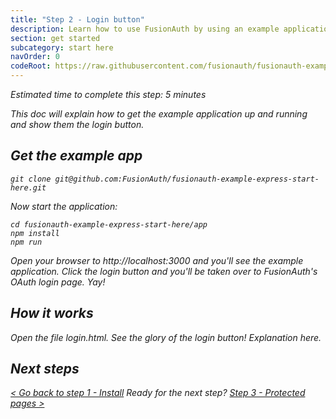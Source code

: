 ```yaml
---
title: "Step 2 - Login button"
description: Learn how to use FusionAuth by using an example application that has a login button defined.
section: get started
subcategory: start here
navOrder: 0
codeRoot: https://raw.githubusercontent.com/fusionauth/fusionauth-example-express-start-here/main
---
```


<div className="border border-green-700 px-3 rounded-md">
  <i className="fa-duotone fa-stopwatch fa-2x mr-2 text-green-700 align-middle"/> Estimated time to complete this step: 5 minutes
</div>

This doc will explain how to get the example application up and running and show them the login button.

## Get the example app

```shell
git clone git@github.com:FusionAuth/fusionauth-example-express-start-here.git
```

Now start the application:

```shell
cd fusionauth-example-express-start-here/app
npm install
npm run
```

Open your browser to http://localhost:3000 and you'll see the example application. Click the login button and you'll be taken over to FusionAuth's OAuth login page. Yay!

## How it works

Open the file login.html. See the glory of the login button! Explanation here.

## Next steps

[\< Go back to step 1 - Install](step-1) <span className="inline-block mx-6 font-bold">Ready for the next step?</span> [ Step 3 - Protected pages \>](step-3)


